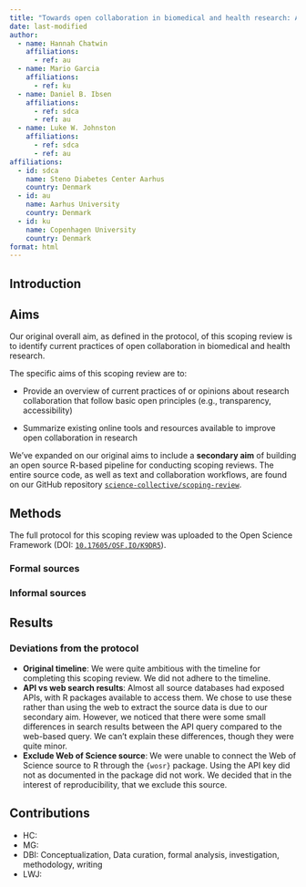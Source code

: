 ```yaml
---
title: "Towards open collaboration in biomedical and health research: An open collaborative scoping review"
date: last-modified
author: 
  - name: Hannah Chatwin
    affiliations: 
      - ref: au
  - name: Mario Garcia
    affiliations: 
      - ref: ku
  - name: Daniel B. Ibsen
    affiliations: 
      - ref: sdca
      - ref: au
  - name: Luke W. Johnston
    affiliations: 
      - ref: sdca
      - ref: au
affiliations:
  - id: sdca
    name: Steno Diabetes Center Aarhus
    country: Denmark
  - id: au
    name: Aarhus University
    country: Denmark
  - id: ku
    name: Copenhagen University
    country: Denmark
format: html
---
```


## Introduction

## Aims

Our original overall aim, as defined in the protocol, of this scoping
review is to identify current practices of open collaboration in
biomedical and health research.

The specific aims of this scoping review are to:

-   Provide an overview of current practices of or opinions about
    research collaboration that follow basic open principles (e.g.,
    transparency, accessibility)

-   Summarize existing online tools and resources available to improve
    open collaboration in research

We've expanded on our original aims to include a **secondary aim** of
building an open source R-based pipeline for conducting scoping reviews.
The entire source code, as well as text and collaboration workflows, are
found on our GitHub repository
[`science-collective/scoping-review`](https://github.com/science-collective/scoping-review).

## Methods

The full protocol for this scoping review was uploaded to the Open
Science Framework (DOI:
[`10.17605/OSF.IO/K9DR5`](https://doi.org/10.17605/OSF.IO/K9DR5)).

<!-- TODO: convert this to reference -->

### Formal sources

### Informal sources

<!-- TODO: need to add how we searched online sources, like lab websites -->

## Results

### Deviations from the protocol

-   **Original timeline**: We were quite ambitious with the timeline for
    completing this scoping review. We did not adhere to the timeline.
-   **API vs web search results**: Almost all source databases had
    exposed APIs, with R packages available to access them. We chose to
    use these rather than using the web to extract the source data is
    due to our secondary aim. However, we noticed that there were some
    small differences in search results between the API query compared
    to the web-based query. We can't explain these differences, though
    they were quite minor.
-   **Exclude Web of Science source**: We were unable to connect the Web
    of Science source to R through the `{wosr}` package. Using the API
    key did not as documented in the package did not work. We decided
    that in the interest of reproducibility, that we exclude this
    source.

## Contributions

<!-- TODO: add contributions according to: https://credit.niso.org/ -->

-   HC:
-   MG:
-   DBI: Conceptualization, Data curation, formal analysis,
    investigation, methodology, writing
-   LWJ:
